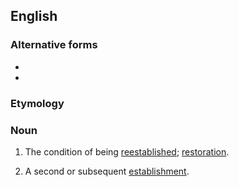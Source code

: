 {{also|reëstablishment}}

==English==

===Alternative forms===
* {{l|en|re-establishment}}
* {{l|en|reëstablishment}}

===Etymology===
{{prefix|en|re|establishment}}

===Noun===
{{en-noun|~}}

# {{lb|en|uncountable}} The condition of being [[reestablish]]ed; [[restoration]].
# {{lb|en|countable}} A second or subsequent [[establishment]].